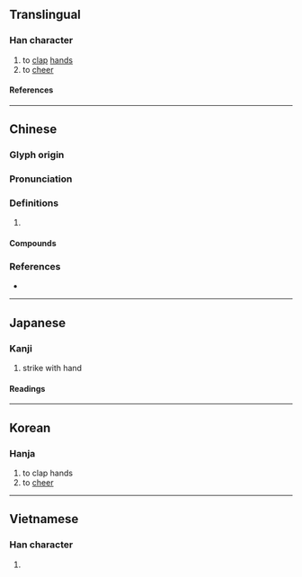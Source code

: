 {{also|拚}}
{{character info/new}}
==Translingual==

===Han character===
{{Han char|rn=64|rad=手|as=04|sn=7|four=50030|canj=QYY|ids=⿰扌卞}}

# to [[clap]] [[hand]]s
# to [[cheer]]

====References====
{{Han ref|kx=0420.070|dkj=11860|dj=0767.080|hdz=31843.020|uh=6283}}

----

==Chinese==
{{zh-forms}}

===Glyph origin===
{{Han etym}}

===Pronunciation===
{{zh-pron
|m=biàn
|c=bin6
|mc=y
|oc=y
|cat=
}}

===Definitions===
{{zh-hanzi}}

# {{rfdef|zh}}

====Compounds====
{{zh-der|喜躍抃舞|抃悅|抃踴|抃掌|歡抃|抃手|抃風舞潤|抃舞|抃笑|欣抃|雷抃|鼇抃}}

===References===
* {{R:twedu|B01253}}

----

==Japanese==

===Kanji===
{{ja-kanji|grade=|rs=手04}}

# strike with hand

====Readings====
{{ja-readings
|on=べん
|kun=うつ
}}

----

==Korean==

===Hanja===
{{ko-hanja|변}}

# to clap hands
# to [[cheer]]

----

==Vietnamese==

===Han character===
{{vi-readings|rs=手04|reading=bện}}

# {{rfdef|vi|sort=手04}}